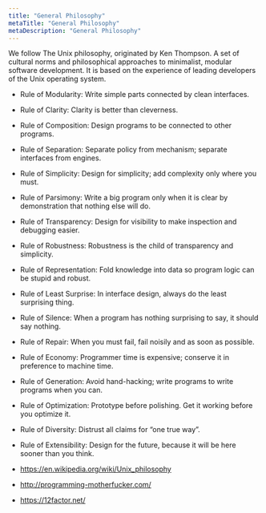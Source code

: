 ```yaml
---
title: "General Philosophy"
metaTitle: "General Philosophy"
metaDescription: "General Philosophy"
---
```


We follow The Unix philosophy, originated by Ken Thompson. A set of cultural norms and philosophical approaches to minimalist, modular software development. It is based on the experience of leading developers of the Unix operating system. 

- Rule of Modularity: Write simple parts connected by clean interfaces.
- Rule of Clarity: Clarity is better than cleverness.
- Rule of Composition: Design programs to be connected to other programs.
- Rule of Separation: Separate policy from mechanism; separate interfaces from engines.
- Rule of Simplicity: Design for simplicity; add complexity only where you must.
- Rule of Parsimony: Write a big program only when it is clear by demonstration that nothing else will do.
- Rule of Transparency: Design for visibility to make inspection and debugging easier.
- Rule of Robustness: Robustness is the child of transparency and simplicity.
- Rule of Representation: Fold knowledge into data so program logic can be stupid and robust.
- Rule of Least Surprise: In interface design, always do the least surprising thing.
- Rule of Silence: When a program has nothing surprising to say, it should say nothing.
- Rule of Repair: When you must fail, fail noisily and as soon as possible.
- Rule of Economy: Programmer time is expensive; conserve it in preference to machine time.
- Rule of Generation: Avoid hand-hacking; write programs to write programs when you can.
- Rule of Optimization: Prototype before polishing. Get it working before you optimize it.
- Rule of Diversity: Distrust all claims for “one true way”.
- Rule of Extensibility: Design for the future, because it will be here sooner than you think.

 - https://en.wikipedia.org/wiki/Unix_philosophy
 - http://programming-motherfucker.com/
 - https://12factor.net/

